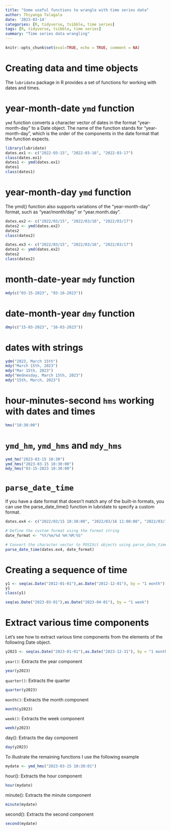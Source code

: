 ```yaml
---
title: "Some useful functions to wrangle with time series data"
author: Thiyanga Talagala
date: '2023-03-14'
categories: [R, tidyverse, tsibble, time series]
tags: [R, tidyverse, tsibble, time series]
summary: "Time series data wrangling"
---
```


```r
knitr::opts_chunk$set(eval=TRUE, echo = TRUE, comment = NA)
```

# Creating data and time objects

The `lubridate`  package in R provides a set of functions for working with dates and times. 

# year-month-date `ymd` function

`ymd` function converts a character vector of dates in the format "year-month-day" to a Date object. The name of the function stands for "year-month-day", which is the order of the components in the date format that the function expects. 

```r
library(lubridate)
dates.ex1 <- c("2022-03-15", "2022-03-16", "2022-03-17")
class(dates.ex1)
dates1 <- ymd(dates.ex1)
dates1
class(dates1)

```

# year-month-day `ymd` function

The ymd() function also supports variations of the "year-month-day" format, such as "year/month/day" or "year.month.day". 

```r
dates.ex2 <- c("2022/03/15", "2022/03/16", "2022/03/17")
dates2 <- ymd(dates.ex2)
dates2
class(dates2)
```



```r
dates.ex3 <- c("2022/03/15", "2022/03/16", "2022/03/17")
dates2 <- ymd(dates.ex2)
dates2
class(dates2)
```

# month-date-year `mdy` function

```r
mdy(c("03-15-2023", "03-16-2023"))

```

# date-month-year `dmy` function

```r
dmy(c("15-03-2023", "16-03-2023"))
```

# dates with strings

```r
ydm("2023, March 15th")
mdy("March 15th, 2023")
mdy("Mar 15th, 2023")
mdy("Wednesday, March 15th, 2023")
mdy("15th, March, 2023")
```

# hour-minutes-second `hms` working with dates and times

```r
hms("10:30:00")
```

# `ymd_hm`, `ymd_hms` and `mdy_hms`

```r
ymd_hm("2023-03-15 10:30")
ymd_hms("2023-03-15 10:30:00")
mdy_hms("03-15-2023 10:30:00")
```


#  `parse_date_time`

If you have a date format that doesn't match any of the built-in formats, you can use the parse_date_time() function in lubridate to specify a custom format.

```r
dates.ex4 <- c("2022/03/15 10:30:00", "2022/03/16 11:00:00", "2022/03/17 12:15:00")

# Define the custom format using the format string
date_format <- "%Y/%m/%d %H:%M:%S"

# Convert the character vector to POSIXct objects using parse_date_time()
parse_date_time(dates.ex4, date_format)


```



# Creating a sequence of time

```r
y1 <- seq(as.Date("2012-01-01"),as.Date("2012-12-01"), by = "1 month")
y1
class(y1)
```

```r
seq(as.Date("2023-03-01"),as.Date("2023-04-01"), by = "1 week")
```



# Extract various time components

Let's see how to extract various time components from the elements of the following Date object.

```r
y2023 <- seq(as.Date("2023-01-01"),as.Date("2023-12-31"), by = "1 month")
```

`year()`: Extracts the year component 

```r
year(y2023)
```

`quarter()`: Extracts the quarter 

```r
quarter(y2023)
```

`month()`: Extracts the month component 

```r
month(y2023)
```

`week()`: Extracts the week component 

```r
week(y2023)
```


day(): Extracts the day component 

```r
day(y2023)
```


To illustrate the remaining functions I use the following example

```r
mydate <- ymd_hms("2023-03-15 10:30:01")
```

hour(): Extracts the hour component

```r
hour(mydate)
```


minute(): Extracts the minute component 

```r
minute(mydate)
```

second(): Extracts the second component 

```r
second(mydate)
```

